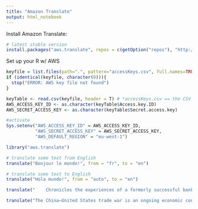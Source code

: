 ```yaml
---
title: "Amazon Translate"
output: html_notebook
---
```


Install Amazon Translate:
```r
# latest stable version
install.packages("aws.translate", repos = c(getOption("repos"), "http://cloudyr.github.io/drat"))
```

Set up your R w/ AWS
```r
keyfile = list.files(path=".", pattern="accessKeys.csv", full.names=TRUE)
if (identical(keyfile, character(0))){
  stop("ERROR: AWS key file not found")
} 

keyTable <- read.csv(keyfile, header = T) # *accessKeys.csv == the CSV downloaded from AWS containing your Access & Secret keys
AWS_ACCESS_KEY_ID <- as.character(keyTable$Access.key.ID)
AWS_SECRET_ACCESS_KEY <- as.character(keyTable$Secret.access.key)

#activate
Sys.setenv("AWS_ACCESS_KEY_ID" = AWS_ACCESS_KEY_ID,
           "AWS_SECRET_ACCESS_KEY" = AWS_SECRET_ACCESS_KEY,
           "AWS_DEFAULT_REGION" = "eu-west-1") 
```

```r
library("aws.translate")

# translate some text from English
translate("Bonjour le monde!", from = "fr", to = "en")
```


```r
# translate some text to English
translate("Hola mundo!", from = "auto", to = "en")
```

```r
translate("    Chronicles the experiences of a formerly successful banker as a prisoner in the gloomy jailhouse of Shawshank after being found guilty of a crime he did not commit. The film portrays the man's unique way of dealing with his new, torturous life; along the way he befriends a number of fellow prisoners, most notably a wise long-term inmate named Red.", from = "auto", to = "de")

```
```r
translate("The China–United States trade war is an ongoing economic conflict between the world’s two largest national economies, China and the United States", from = "en", to = "hu")
```


